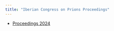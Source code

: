 ```yaml
---
title: "Iberian Congress on Prions Proceedings"
---
```


-   [Proceedings 2024](Proceedings2024.pdf)
